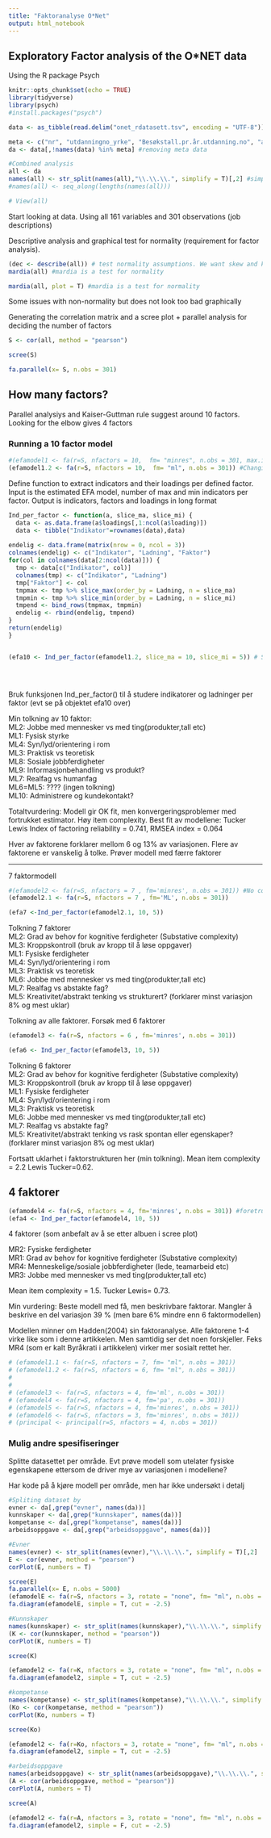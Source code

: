 ```yaml
---
title: "Faktoranalyse O*Net"
output: html_notebook
---
```


## Exploratory Factor analysis of the O\*NET data

Using the R package Psych

```r
knitr::opts_chunk$set(echo = TRUE)
library(tidyverse)
library(psych)
#install.packages("psych")


```

```r
data <- as_tibble(read.delim("onet_rdatasett.tsv", encoding = "UTF-8"))

meta <- c("nr", "utdanningno_yrke", "Besøkstall.pr.år.utdanning.no", "andel_menn", "andel_menn_0_40", "antall", "interesse")    
da <- data[,!names(data) %in% meta] #removing meta data

#Combined analysis
all <- da
names(all) <- str_split(names(all),"\\.\\.\\.", simplify = T)[,2] #simplify colnames
#names(all) <- seq_along(lengths(names(all)))

# View(all)

```

Start looking at data. Using all 161 variables and 301 observations (job descriptions)

Descriptive analysis and graphical test for normality (requirement for factor analysis).

```r
(dec <- describe(all)) # test normality assumptions. We want skew and kurtosis = 0. 
mardia(all) #mardia is a test for normality
```

```r
mardia(all, plot = T) #mardia is a test for normality

```

Some issues with non-normality but does not look too bad graphically

Generating the correlation matrix and a scree plot + parallel analysis for deciding the number of factors

```r
S <- cor(all, method = "pearson")

scree(S)

fa.parallel(x= S, n.obs = 301)
```

## How many factors?

Parallel analysiys and Kaiser-Guttman rule suggest around 10 factors. Looking for the elbow gives 4 factors

### Running a 10 factor model

```r
#(efamodel1 <- fa(r=S, nfactors = 10,  fm= "minres", n.obs = 301, max.iter = 2000)) #No convergence
(efamodel1.2 <- fa(r=S, nfactors = 10,  fm= "ml", n.obs = 301)) #Changing to ML estimator
```

Define function to extract indicators and their loadings per defined factor. Input is the estimated EFA model, number of max and min indicators per factor. Output is indicators, factors and loadings in long format

```r
Ind_per_factor <- function(a, slice_ma, slice_mi) {
  data <- as.data.frame(a$loadings[,1:ncol(a$loading)])
  data <- tibble("Indikator"=rownames(data),data)
  
endelig <- data.frame(matrix(nrow = 0, ncol = 3))
colnames(endelig) <- c("Indikator", "Ladning", "Faktor")
for(col in colnames(data[2:ncol(data)])) {
  tmp <- data[c("Indikator", col)]
  colnames(tmp) <- c("Indikator", "Ladning")
  tmp["Faktor"] <- col
  tmpmax <- tmp %>% slice_max(order_by = Ladning, n = slice_ma)
  tmpmin <- tmp %>% slice_min(order_by = Ladning, n = slice_mi)
  tmpend <- bind_rows(tmpmax, tmpmin)
  endelig <- rbind(endelig, tmpend)
}
return(endelig)
}


(efa10 <- Ind_per_factor(efamodel1.2, slice_ma = 10, slice_mi = 5)) # Study indicators per factor


       
```

Bruk funksjonen Ind_per_factor() til å studere indikatorer og ladninger per faktor (evt se på objektet efa10 over)

Min tolkning av 10 faktor:\
ML2: Jobbe med mennesker vs med ting(produkter,tall etc)\
ML1: Fysisk styrke\
ML4: Syn/lyd/orientering i rom\
ML3: Praktisk vs teoretisk\
ML8: Sosiale jobbferdigheter\
ML9: Informasjonbehandling vs produkt?\
ML7: Realfag vs humanfag\
ML6=ML5: ???? (ingen tolkning)\
ML10: Administrere og kundekontakt?\

Totaltvurdering: Modell gir OK fit, men konvergeringsproblemer med fortrukket estimator. Høy item complexity. Best fit av modellene: Tucker Lewis Index of factoring reliability = 0.741, RMSEA index = 0.064

Hver av faktorene forklarer mellom 6 og 13% av variasjonen. Flere av faktorene er vanskelig å tolke. Prøver modell med færre faktorer

------------------------------------------------------------------------

7 faktormodell

```r
#(efamodel2 <- fa(r=S, nfactors = 7 , fm='minres', n.obs = 301)) #No convergence
(efamodel2.1 <- fa(r=S, nfactors = 7 , fm='ML', n.obs = 301))

(efa7 <-Ind_per_factor(efamodel2.1, 10, 5))
```

Tolkning 7 faktorer\
ML2: Grad av behov for kognitive ferdigheter (Substative complexity)\
ML3: Kroppskontroll (bruk av kropp til å løse oppgaver)\
ML1: Fysiske ferdigheter\
ML4: Syn/lyd/orientering i rom\
ML3: Praktisk vs teoretisk\
ML6: Jobbe med mennesker vs med ting(produkter,tall etc)\
ML7: Realfag vs abstakte fag?\
ML5: Kreativitet/abstrakt tenking vs strukturert? (forklarer minst variasjon 8% og mest uklar)\

Tolkning av alle faktorer. Forsøk med 6 faktorer

```r
(efamodel3 <- fa(r=S, nfactors = 6 , fm='minres', n.obs = 301)) 

(efa6 <- Ind_per_factor(efamodel3, 10, 5))
```

Tolkning 6 faktorer\
ML2: Grad av behov for kognitive ferdigheter (Substative complexity)\
ML3: Kroppskontroll (bruk av kropp til å løse oppgaver)\
ML1: Fysiske ferdigheter\
ML4: Syn/lyd/orientering i rom\
ML3: Praktisk vs teoretisk\
ML6: Jobbe med mennesker vs med ting(produkter,tall etc)\
ML7: Realfag vs abstakte fag?\
ML5: Kreativitet/abstrakt tenking vs rask spontan eller egenskaper?\
(forklarer minst variasjon 8% og mest uklar)

Fortsatt uklarhet i faktorstrukturen her (min tolkning). Mean item complexity = 2.2 Lewis Tucker=0.62.

## 4 faktorer

```r
(efamodel4 <- fa(r=S, nfactors = 4, fm='minres', n.obs = 301)) #foretrukket modell
(efa4 <- Ind_per_factor(efamodel4, 10, 5))
```

4 faktorer (som anbefalt av å se etter albuen i scree plot)

MR2: Fysiske ferdigheter\
MR1: Grad av behov for kognitive ferdigheter (Substative complexity)\
MR4: Menneskelige/sosiale jobbferdigheter (lede, teamarbeid etc)\
MR3: Jobbe med mennesker vs med ting(produkter,tall etc)\

Mean item complexity = 1.5. Tucker Lewis= 0.73.

Min vurdering: Beste modell med få, men beskrivbare faktorar. Mangler å beskrive en del variasjon 39 % (men bare 6% mindre enn 6 faktormodellen)

Modellen minner om Hadden(2004) sin faktoranalyse. Alle faktorene 1-4 virke like som i denne artikkelen. Men samtidig ser det noen forskjeller. Feks MR4 (som er kalt Byråkrati i artikkelen) virker mer sosialt rettet her.

```r
# (efamodel1.1 <- fa(r=S, nfactors = 7, fm= "ml", n.obs = 301))
# (efamodel1.2 <- fa(r=S, nfactors = 6, fm= "ml", n.obs = 301))
# 
# 
# (efamodel3 <- fa(r=S, nfactors = 4, fm='ml', n.obs = 301))
# (efamodel4 <- fa(r=S, nfactors = 4, fm='pa', n.obs = 301))
# (efamodel5 <- fa(r=S, nfactors = 4, fm='minres', n.obs = 301))
# (efamodel6 <- fa(r=S, nfactors = 3, fm='minres', n.obs = 301))
# (principal <- principal(r=S, nfactors = 4, n.obs = 301))

```

### Mulig andre spesifiseringer

Splitte datasettet per område. Evt prøve modell som utelater fysiske egenskapene ettersom de driver mye av variasjonen i modellene?

Har kode på å kjøre modell per område, men har ikke undersøkt i detalj

```r
#Spliting dataset by  
evner <- da[,grep("evner", names(da))]
kunnskaper <- da[,grep("kunnskaper", names(da))]
kompetanse <- da[,grep("kompetanse", names(da))]
arbeidsoppgave <- da[,grep("arbeidsoppgave", names(da))]

#Evner
names(evner) <- str_split(names(evner),"\\.\\.\\.", simplify = T)[,2]
E <- cor(evner, method = "pearson")
corPlot(E, numbers = T)

scree(E)
fa.parallel(x= E, n.obs = 5000)
(efamodelE <- fa(r=S, nfactors = 3, rotate = "none", fm= "ml", n.obs = ))
fa.diagram(efamodelE, simple = T, cut = -2.5)

#Kunnskaper
names(kunnskaper) <- str_split(names(kunnskaper),"\\.\\.\\.", simplify = T)[,2]
(K <- cor(kunnskaper, method = "pearson"))
corPlot(K, numbers = T)

scree(K)

(efamodel2 <- fa(r=K, nfactors = 3, rotate = "none", fm= "ml", n.obs = 2000))
fa.diagram(efamodel2, simple = T, cut = -2.5)

#kompetanse
names(kompetanse) <- str_split(names(kompetanse),"\\.\\.\\.", simplify = T)[,2]
(Ko <- cor(kompetanse, method = "pearson"))
corPlot(Ko, numbers = T)

scree(Ko)

(efamodel2 <- fa(r=Ko, nfactors = 3, rotate = "none", fm= "ml", n.obs = 2000))
fa.diagram(efamodel2, simple = T, cut = -2.5)

#arbeidsoppgave
names(arbeidsoppgave) <- str_split(names(arbeidsoppgave),"\\.\\.\\.", simplify = T)[,2]
(A <- cor(arbeidsoppgave, method = "pearson"))
corPlot(A, numbers = T)

scree(A)

(efamodel2 <- fa(r=A, nfactors = 3, rotate = "none", fm= "ml", n.obs = 2000))
fa.diagram(efamodel2, simple = F, cut = -2.5)

```
